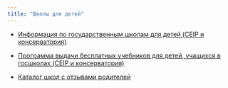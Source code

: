 ```yaml
---
title: "Школы для детей"
---
```


<Icon name="open-book"  size="2rem" />


- [Информация по государственным школам для детей (CEIP и консерватория)](https://www.comunidad.madrid/servicios/educacion/solicita-tu-admision-educacion-infantil-obligatoria-bachillerato)

- [Программа выдачи бесплатных учебников для детей, учащихся в госшколах (CEIP и консерватория)](https://www.comunidad.madrid/servicios/educacion/programa-accede)

- [Каталог школ с отзывами родителей](https://www.micole.net/buscador?filtros=madrid-madrid)
